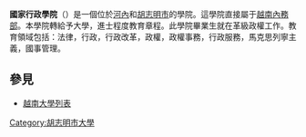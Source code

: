 '''國家行政學院'''（{{vie|qn=Học viện Hành chính|hn=學院行政}}）是一個位於[[河內|河內]]和[[胡志明市|胡志明市]]的學院。這學院直接屬于[[越南內務部|越南內務部]]。本學院轉給予大學，進士程度教育章程。此學院畢業生就在革級政權工作。教育領域包括：法律，行政，行政改革，政權，政權事務，行政服務，馬克思列寧主義，國事管理。

==參見==
*[[越南大學列表|越南大學列表]]

[[Category:胡志明市大學|Category:胡志明市大學]]